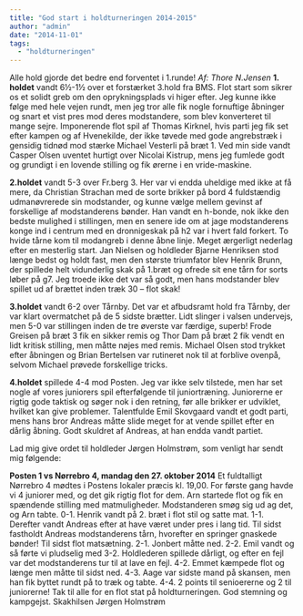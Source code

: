 ```yaml
---
title: "God start i holdturneringen 2014-2015"
author: "admin"
date: "2014-11-01"
tags: 
  - "holdturneringen"
---
```


Alle hold gjorde det bedre end forventet i 1.runde! _Af: Thore N.Jensen_ **1\. holdet** vandt 6½-1½ over et forstærket 3.hold fra BMS. Flot start som sikrer os et solidt greb om den oprykningsplads vi higer efter. Jeg kunne ikke følge med hele vejen rundt, men jeg tror alle fik nogle fornuftige åbninger og snart et vist pres mod deres modstandere, som blev konverteret til mange sejre. Imponerende flot spil af Thomas Kirknel, hvis parti jeg fik set efter kampen og af Hvenekilde, der ikke tøvede med gode angrebstræk i gensidig tidnød mod stærke Michael Vesterli på bræt 1. Ved min side vandt Casper Olsen uventet hurtigt over Nicolai Kistrup, mens jeg fumlede godt og grundigt i en lovende stilling og fik ørerne i en vride-maskine.

**2.holdet** vandt 5-3 over Fr.berg 3. Her var vi endda uheldige med ikke at få mere, da Christian Strachan med de sorte brikker på bord 4 fuldstændig udmanøvrerede sin modstander, og kunne vælge mellem gevinst af forskellige af modstanderens bønder. Han vandt en h-bonde, nok ikke den bedste mulighed i stillingen, men en senere ide om at jage modstanderens konge ind i centrum med en dronnigeskak på h2 var i hvert fald forkert. To hvide tårne kom til modangreb i denne åbne linje. Meget ærgerligt nederlag efter en mesterlig start. Jan Nielsen og holdleder Bjarne Henriksen stod længe bedst og holdt fast, men den største triumfator blev Henrik Brunn, der spillede helt vidunderlig skak på 1.bræt og ofrede sit ene tårn for sorts løber på g7. Jeg troede ikke det var så godt, men hans modstander blev spillet ud af brættet inden træk 30 – flot skak!

**3.holdet** vandt 6-2 over Tårnby. Det var et afbudsramt hold fra Tårnby, der var klart overmatchet på de 5 sidste brætter. Lidt slinger i valsen undervejs, men 5-0 var stillingen inden de tre øverste var færdige, superb! Frode Greisen på bræt 3 fik en sikker remis og Thor Dam på bræt 2 fik vendt en lidt kritisk stilling, men måtte nøjes med remis. Michael Olsen stod trykket efter åbningen og Brian Bertelsen var rutineret nok til at forblive ovenpå, selvom Michael prøvede forskellige tricks.

**4.holdet** spillede 4-4 mod Posten. Jeg var ikke selv tilstede, men har set nogle af vores juniorers spil efterfølgende til juniortræning. Juniorerne er rigtig gode taktisk og søger nok i den retning, før alle brikker er udviklet, hvilket kan give problemer. Talentfulde Emil Skovgaard vandt et godt parti, mens hans bror Andreas måtte slide meget for at vende spillet efter en dårlig åbning. Godt skuldret af Andreas, at han endda vandt partiet.

Lad mig give ordet til holdleder Jørgen Holmstrøm, som venligt har sendt mig følgende:

**Posten 1 vs Nørrebro 4, mandag den 27. oktober 2014** Et fuldtalligt Nørrebro 4 mødtes i Postens lokaler præcis kl. 19,00. For første gang havde vi 4 juniorer med, og det gik rigtig flot for dem. Arn startede flot og fik en spændende stilling med matmuligheder. Modstanderen smøg sig ud ag det, og Arn tabte. 0-1. Henrik vandt på 2. bræt i flot stil og satte mat. 1-1. Derefter vandt Andreas efter at have været under pres i lang tid. Til sidst fastholdt Andreas modstanderens tårn, hvorefter en springer gnaskede bønder! Til sidst flot matsætning. 2-1. Jonbert måtte ned. 2-2. Emil vandt og så førte vi pludselig med 3-2. Holdlederen spillede dårligt, og efter en fejl var det modstanderens tur til at lave en fejl. 4-2. Emmet kæmpede flot og længe men måtte til sidst ned. 4-3. Aage var sidste mand på skansen, men han fik byttet rundt på to træk og tabte. 4-4. 2 points til senioererne og 2 til juniorerne! Tak til alle for en flot stat på holdturneringen. God stemning og kampgejst. Skakhilsen Jørgen Holmstrøm
